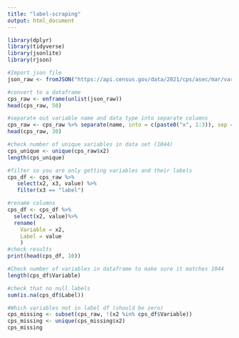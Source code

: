 ```yaml
---
title: "label-scraping"
output: html_document
---
```

```r
library(dplyr)
library(tidyverse)
library(jsonlite)
library(rjson)
```

```r
#Import json file
json_raw <- fromJSON("https://api.census.gov/data/2021/cps/asec/mar/variables.json") 

#convert to a dataframe
cps_raw <- enframe(unlist(json_raw))
head(cps_raw, 50)

#separate out variable name and data type into separate columns
cps_raw <- cps_raw %>% separate(name, into = c(paste0("x", 1:3)), sep = '([.])')
head(cps_raw, 30)

#check number of unique variables in data set (1044)
cps_unique <- unique(cps_raw$x2)
length(cps_unique)

#filter so you are only getting variables and their labels
cps_df <- cps_raw %>%
   select(x2, x3, value) %>%
   filter(x3 == "label")

#rename columns
cps_df <- cps_df %>% 
  select(x2, value)%>% 
  rename(
    Variable = x2,
    Label = value
    )
#check results
print(head(cps_df, 10))

#Check number of variables in dataframe to make sure it matches 1044
length(cps_df$Variable)

#check that no null labels
sum(is.na(cps_df$Label))

#Which variables not in label df (should be zero)
cps_missing <- subset(cps_raw, !(x2 %in% cps_df$Variable))
cps_missing <- unique(cps_missing$x2)
cps_missing
```